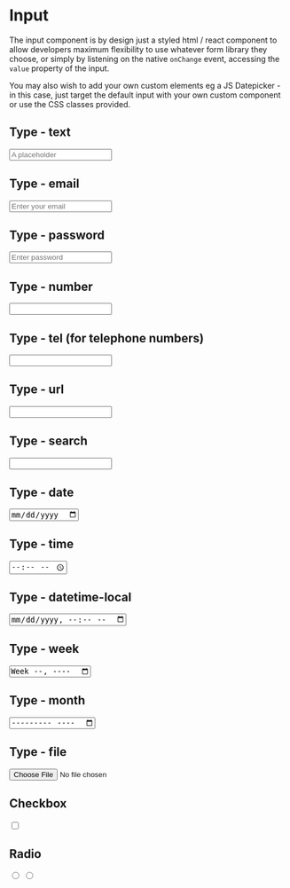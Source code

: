 
<Meta title="Input" component={Input} />

# Input

The input component is by design just a styled html / react component to allow developers maximum flexibility to use whatever form library they choose, or simply by listening on the native `onChange` event, accessing the `value` property of the input.

You may also wish to add your own custom elements eg a JS Datepicker - in this case, just target the default input with your own custom component or use the CSS classes provided.

## Type - text

<Canvas>
  <Story name="Type - text">
    <Input type="text" placeholder="A placeholder" />
  </Story>
</Canvas>

<RenderHtmlMarkup component="Input" story="Type - text" />

## Type - email

<Canvas>
  <Story name="Type - email">
    <Input type="email" placeholder="Enter your email" />
  </Story>
</Canvas>

<RenderHtmlMarkup component="Input" story="Type - email" />

## Type - password

<Canvas>
  <Story name="Type - password">
    <Input type="password" placeholder="Enter password" />
  </Story>
</Canvas>

<RenderHtmlMarkup component="Input" story="Type - password" />

## Type - number

<Canvas>
  <Story name="Type - number">
    <Input type="number" />
  </Story>
</Canvas>

<RenderHtmlMarkup component="Input" story="Type - number" />

## Type - tel (for telephone numbers)

<Canvas>
  <Story name="Type - tel">
    <Input type="tel" />
  </Story>
</Canvas>

<RenderHtmlMarkup component="Input" story="Type - tel" />

## Type - url

<Canvas>
  <Story name="Type - url">
    <Input type="url" />
  </Story>
</Canvas>

<RenderHtmlMarkup component="Input" story="Type - url" />

## Type - search

<Canvas>
  <Story name="Type - search">
    <Input type="search" />
  </Story>
</Canvas>

<RenderHtmlMarkup component="Input" story="Type - search" />

## Type - date

<Canvas>
  <Story name="Type - date">
    <Input type="date" />
  </Story>
</Canvas>

<RenderHtmlMarkup component="Input" story="Type - date" />

## Type - time

<Canvas>
  <Story name="Type - time">
    <Input type="time" />
  </Story>
</Canvas>

<RenderHtmlMarkup component="Input" story="Type - time" />

## Type - datetime-local

<Canvas>
  <Story name="Type - datetime-local">
    <Input type="datetime-local" />
  </Story>
</Canvas>

<RenderHtmlMarkup component="Input" story="Type - datetime-local" />

## Type - week

<Canvas>
  <Story name="Type - week">
    <Input type="week" />
  </Story>
</Canvas>

<RenderHtmlMarkup component="Input" story="Type - week" />

## Type - month

<Canvas>
  <Story name="Type - month">
    <Input type="month" />
  </Story>
</Canvas>

<RenderHtmlMarkup component="Input" story="Type - month" />

## Type - file

<Canvas>
  <Story name="Type - file">
    <Input type="file" />
  </Story>
</Canvas>

<RenderHtmlMarkup component="Input" story="Type - file" />

## Checkbox

<Canvas>
  <Story name="Type - checkbox">
    <Input type="checkbox" name="property" value="xyz" />
  </Story>
</Canvas>

<RenderHtmlMarkup component="Input" story="Type - checkbox" />

## Radio

<Canvas>
  <Story name="Type - radio">
    <Input type="radio" name="property" value="abc" />
    <Input type="radio" name="property" value="xyz" />
  </Story>
</Canvas>

<RenderHtmlMarkup component="Input" story="Type - radio" />
